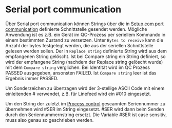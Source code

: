 # Serial port communication

Über Serial port communication können Strings über die in [Setup com port communication](/de/help/qc/setup-com-port-communication) definierte Schnittstelle gesendet werden. Mögliche Anwendung ist es z.B. ein Gerät im QC-Prozess per seriellem Kommando in einem bestimmten Zustand zu versetzen. Unter ``Bytes to receive`` kann die Anzahl der bytes festgelegt werden, die aus der seriellen Schnittstelle gelesen werden sollen. Der in ``Replace string`` definierte String wird aus dem empfangenen String gelöscht. Ist bei Compare string ein String definiert, so wird der empfangene String (nachdem der Replace string gelöscht wurde) mit dem ``Compare string`` verglichen. Bei Identität wird im QC Prozess PASSED ausgegeben, ansonsten FAILED. Ist ``Compare string`` leer ist das Ergebnis immer PASSED.

Um Sonderzeichen zu übertragen wird der 3-stellige ASCII Code mit einem einleitenden # verwendet, z.B. für Linefeed wird ein \#010 eingesetzt.

Um den String der zuletzt im [Process control](/de/help/qc/process-control) gescannten Seriennummer zu übernehmen wird #SER im String eingesetzt. #SER wird dann beim Senden durch den Seriennummernstring ersetzt. Die Variable #SER ist case sensitiv, muss also genau so geschrieben werden.
